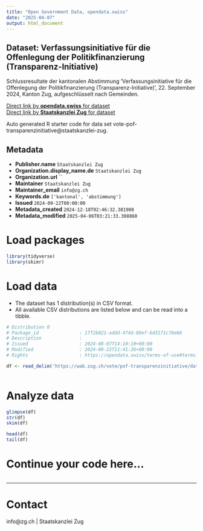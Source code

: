 ```yaml
---
title: "Open Government Data, opendata.swiss"
date: "2025-04-07"
output: html_document
---
```


## Dataset: Verfassungsinitiative für die Offenlegung der Politikfinanzierung (Transparenz-Initiative)

Schlussresultate der kantonalen Abstimmung 'Verfassungsinitiative für die Offenlegung der Politikfinanzierung (Transparenz-Initiative)', 22. September 2024, Kanton Zug, aufgeschlüsselt nach Gemeinden.

[Direct link by **opendata.swiss** for dataset](https://opendata.swiss/de/dataset/verfassungsinitiative-fur-die-offenlegung-der-politikfinanzierung-transparenz-initiative)<br>
[Direct link by **Staatskanzlei Zug** for dataset](https://wab.zug.ch/vote/pof-transparenzinitiative/data)

Auto generated R starter code for data set vote-pof-transparenzinitiative@staatskanzlei-zug.

## Metadata

- **Publisher.name** `Staatskanzlei Zug`
- **Organization.display_name.de** `Staatskanzlei Zug`
- **Organization.url** ``
- **Maintainer** `Staatskanzlei Zug`
- **Maintainer_email** `info@zg.ch`
- **Keywords.de** `['kantonal', 'abstimmung']`
- **Issued** `2024-09-22T00:00:00`
- **Metadata_created** `2024-12-18T02:46:32.381908`
- **Metadata_modified** `2025-04-06T03:21:33.308860`


# Load packages

```r

library(tidyverse)
library(skimr)

```

# Load data

-   The dataset has 1 distribution(s) in CSV format.
-   All available CSV distributions are listed below and can be read into a tibble.

```r

# Distribution 0
# Package_id               : 17f2b021-addd-474d-88ef-bd3171c76e66
# Description              : 
# Issued                   : 2024-08-07T14:10:10+00:00
# Modified                 : 2024-09-22T11:41:26+00:00
# Rights                   : https://opendata.swiss/terms-of-use#terms_by

df <- read_delim('https://wab.zug.ch/vote/pof-transparenzinitiative/data-csv')



```

# Analyze data

```r

glimpse(df)
str(df)
skim(df)

head(df)
tail(df)

```

# Continue your code here...

```r

```

------------------------------------------------------------------------

# Contact

info@zg.ch | Staatskanzlei Zug
